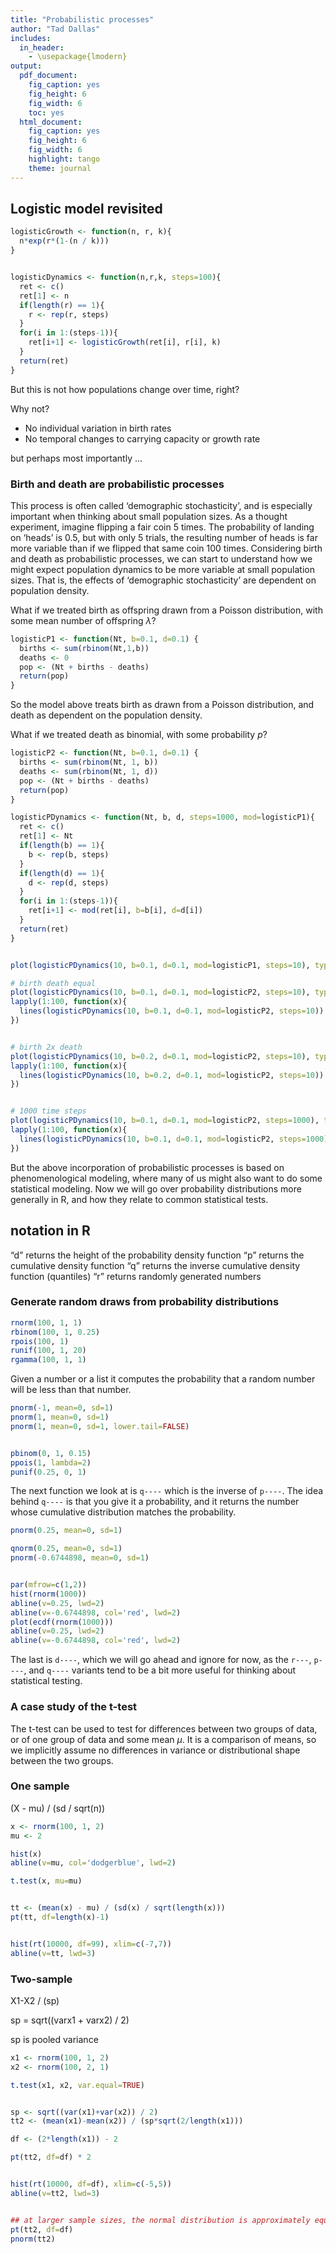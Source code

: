 ```yaml
---
title: "Probabilistic processes"
author: "Tad Dallas"
includes:
  in_header:
    - \usepackage{lmodern}
output:
  pdf_document:
    fig_caption: yes
    fig_height: 6
    fig_width: 6
    toc: yes
  html_document:
    fig_caption: yes
    fig_height: 6
    fig_width: 6
    highlight: tango
    theme: journal
---
```






## Logistic model revisited 



```r

logisticGrowth <- function(n, r, k){
  n*exp(r*(1-(n / k)))
}


logisticDynamics <- function(n,r,k, steps=100){
  ret <- c()
  ret[1] <- n
  if(length(r) == 1){
    r <- rep(r, steps)
  }
  for(i in 1:(steps-1)){
    ret[i+1] <- logisticGrowth(ret[i], r[i], k)
  }
  return(ret)
}
```


But this is not how populations change over time, right? 



Why not? 

+ No individual variation in birth rates
+ No temporal changes to carrying capacity or growth rate

but perhaps most importantly ... 




### Birth and death are probabilistic processes

This process is often called 'demographic stochasticity', and is especially important when thinking about small population sizes. As a thought experiment, imagine flipping a fair coin 5 times. The probability of landing on 'heads' is 0.5, but with only 5 trials, the resulting number of heads is far more variable than if we flipped that same coin 100 times. Considering birth and death as probabilistic processes, we can start to understand how we might expect population dynamics to be more variable at small population sizes. That is, the effects of 'demographic stochasticity' are dependent on population density. 










What if we treated birth as offspring drawn from a Poisson distribution, with some mean number of offspring $\lambda$? 

```r

logisticP1 <- function(Nt, b=0.1, d=0.1) {
  births <- sum(rbinom(Nt,1,b))
  deaths <- 0
  pop <- (Nt + births - deaths) 
  return(pop)
}

```

So the model above treats birth as drawn from a Poisson distribution, and death as dependent on the population density.




What if we treated death as binomial, with some probability $p$? 


```r

logisticP2 <- function(Nt, b=0.1, d=0.1) {
  births <- sum(rbinom(Nt, 1, b))
  deaths <- sum(rbinom(Nt, 1, d))
  pop <- (Nt + births - deaths) 
  return(pop)
}

```








```r

logisticPDynamics <- function(Nt, b, d, steps=1000, mod=logisticP1){
  ret <- c()
  ret[1] <- Nt
  if(length(b) == 1){
    b <- rep(b, steps)
  }
  if(length(d) == 1){
    d <- rep(d, steps)
  }
  for(i in 1:(steps-1)){
    ret[i+1] <- mod(ret[i], b=b[i], d=d[i])
  }
  return(ret)
}


plot(logisticPDynamics(10, b=0.1, d=0.1, mod=logisticP1, steps=10), type='l')

# birth death equal
plot(logisticPDynamics(10, b=0.1, d=0.1, mod=logisticP2, steps=10), type='l', ylim=c(0,30))
lapply(1:100, function(x){
  lines(logisticPDynamics(10, b=0.1, d=0.1, mod=logisticP2, steps=10))
})


# birth 2x death
plot(logisticPDynamics(10, b=0.2, d=0.1, mod=logisticP2, steps=10), type='l', ylim=c(0,50))
lapply(1:100, function(x){
  lines(logisticPDynamics(10, b=0.2, d=0.1, mod=logisticP2, steps=10))
})


# 1000 time steps
plot(logisticPDynamics(10, b=0.1, d=0.1, mod=logisticP2, steps=1000), type='l', ylim=c(0,200))
lapply(1:100, function(x){
  lines(logisticPDynamics(10, b=0.1, d=0.1, mod=logisticP2, steps=1000))
})


```






















But the above incorporation of probabilistic processes is based on phenomenological modeling, where many of us might also want to do some statistical modeling. Now we will go over probability distributions more generally in R, and how they relate to common statistical tests. 


## notation in R
“d” 	returns the height of the probability density function
“p” 	returns the cumulative density function
“q” 	returns the inverse cumulative density function (quantiles)
“r” 	returns randomly generated numbers



### Generate random draws from probability distributions

```r

rnorm(100, 1, 1)
rbinom(100, 1, 0.25)
rpois(100, 1)
runif(100, 1, 20)
rgamma(100, 1, 1)

```



Given a number or a list it computes the probability that a random number will be less than that number. 

```r

pnorm(-1, mean=0, sd=1)
pnorm(1, mean=0, sd=1)
pnorm(1, mean=0, sd=1, lower.tail=FALSE)


pbinom(0, 1, 0.15)
ppois(1, lambda=2)
punif(0.25, 0, 1)


```


The next function we look at is `q----` which is the inverse of `p----`. The idea behind `q----` is that you give it a probability, and it returns the number whose cumulative distribution matches the probability. 

```r

pnorm(0.25, mean=0, sd=1)

qnorm(0.25, mean=0, sd=1)
pnorm(-0.6744898, mean=0, sd=1)


par(mfrow=c(1,2))
hist(rnorm(1000))
abline(v=0.25, lwd=2)
abline(v=-0.6744898, col='red', lwd=2)
plot(ecdf(rnorm(1000)))
abline(v=0.25, lwd=2)
abline(v=-0.6744898, col='red', lwd=2)

```




The last is `d----`, which we will go ahead and ignore for now, as the `r---`, `p----`, and `q----` variants tend to be a bit more useful for thinking about statistical testing. 

















### A case study of the t-test


The t-test can be used to test for differences between two groups of data, or of one group of data and some mean $\mu$. It is a comparison of means, so we implicitly assume no differences in variance or distributional shape between the two groups. 


### One sample
(X - mu) / (sd / sqrt(n))


```r
x <- rnorm(100, 1, 2)
mu <- 2

hist(x)
abline(v=mu, col='dodgerblue', lwd=2)

t.test(x, mu=mu)


tt <- (mean(x) - mu) / (sd(x) / sqrt(length(x)))
pt(tt, df=length(x)-1)


hist(rt(10000, df=99), xlim=c(-7,7)) 
abline(v=tt, lwd=3)


```








### Two-sample

X1-X2 / (sp)

sp = sqrt((varx1  + varx2) / 2)

sp is pooled variance

```r

x1 <- rnorm(100, 1, 2)
x2 <- rnorm(100, 2, 1)

t.test(x1, x2, var.equal=TRUE)


sp <- sqrt((var(x1)+var(x2)) / 2)
tt2 <- (mean(x1)-mean(x2)) / (sp*sqrt(2/length(x1)))

df <- (2*length(x1)) - 2

pt(tt2, df=df) * 2


hist(rt(10000, df=df), xlim=c(-5,5)) 
abline(v=tt2, lwd=3)


## at larger sample sizes, the normal distribution is approximately equal to the t-distribution (a z-test is the equivalent, which assumes that we know lots). The normal distribution is commonly used for significance testing (which we won't really go into here much beyond this t-test bit). 
pt(tt2, df=df)
pnorm(tt2)

```
















